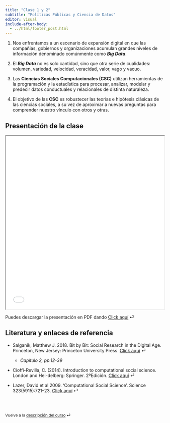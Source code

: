 ```yaml
---
title: "Clase 1 y 2"
subtitle: "Políticas Públicas y Ciencia de Datos"
editor: visual
include-after-body: 
  - ../html/footer_post.html
---
```


::: {.callout-note title="Ideas más importantes"}
1.  Nos enfrentamos a un escenario de expansión digital en que las compañias, gobiernos y organizaciones acumulan grandes niveles de información denominado comúnmente como ***Big Data***.

2.  El ***Big Data*** no es solo cantidad, sino que otra serie de cualidades: volumen, variedad, velocidad, veracidad, valor, vago y vacuo.

3.  Las **Ciencias Sociales Computacionales (CSC)** utilizan herramientas de la programación y la estadística para procesar, analizar, modelar y predecir datos conductuales y relacionales de distinta naturaleza.

4.  El objetivo de las **CSC** es robustecer las teorías e hipótesis clásicas de las ciencias sociales, a su vez de aproximar a nuevas preguntas para comprender nuestro vínculo con otros y otras.
:::

## Presentación de la clase

<iframe src="/slides/APPDD_clase1.html" height="550" width="100%" allowfullscreen="true">

</iframe>

Puedes descargar la presentación en PDF dando [Click aquí](/slides/APPDD_clase1.pdf "Clase 1 pdf") ⏎

## Literatura y enlaces de referencia

-   Salganik, Matthew J. 2018. Bit by Bit: Social Research in the Digital Age. Princeton, New Jersey: Princeton University Press. [Click aquí](https://www.dropbox.com/sh/zizvx2f707eagll/AADVBjqFwhemktpMqGJcSHmsa?dl=0) ⏎

    -   *Capítulo 2, pp.12-39*

-   Cioffi-Revilla, C. (2014). Introduction to computational social science. London and Hei-delberg: Springer. 2ºEdición. [Click aquí](https://www.dropbox.com/sh/zizvx2f707eagll/AADVBjqFwhemktpMqGJcSHmsa?dl=0) ⏎

-   Lazer, David et al 2009. 'Computational Social Science'. Science 323(5915):721--23. [Click aquí](https://www.dropbox.com/sh/zizvx2f707eagll/AADVBjqFwhemktpMqGJcSHmsa?dl=0) ⏎

<br><br>

::: {style="font-size: 0.875em;"}
Vuelve a la [descripción del curso](/ "Descripción del curso") ⏎
:::
